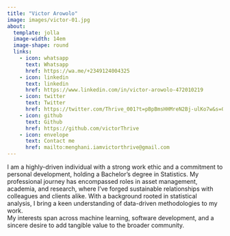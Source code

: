 ```yaml
---
title: "Victor Arowolo"
image: images/victor-01.jpg
about: 
  template: jolla
  image-width: 14em
  image-shape: round
  links: 
    - icon: whatsapp
      text: Whatsapp
      href: https://wa.me/+2349124004325
    - icon: linkedin
      text: linkedin
      href: https://www.linkedin.com/in/victor-arowolo-472010219
    - icon: twitter
      text: Twitter
      href: https://twitter.com/Thrive_001?t=pBpBmsHHMreN2Bj-ulKo7w&s=09
    - icon: github
      text: Github
      href: https://github.com/victorThrive
    - icon: envelope
      text: Contact me
      href: mailto:menghani.iamvictorthrive@gmail.com
---
```



I am a highly-driven individual with a strong work ethic and a commitment to personal development, holding a Bachelor's degree in Statistics. My professional journey has encompassed roles in asset management, academia, and research, where I've forged sustainable relationships with colleagues and clients alike. With a background rooted in statistical analysis, I bring a keen understanding of data-driven methodologies to my work. <br> My interests span across machine learning, software development, and a sincere desire to add tangible value to the broader community. 
